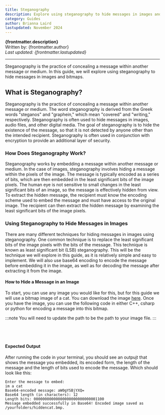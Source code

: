 ```yaml
---
title: Steganography
description: Explore using steganography to hide messages in images and bitmaps.
category: Guides
author: Brianna Laird
lastupdated: November 2024
---
```



**{frontmatter.description}**  
Written by: {frontmatter.author}  
_Last updated: {frontmatter.lastupdated}_

---

Steganography is the practice of concealing a message within another message or medium. In this guide, we will explore using steganography to hide messages in images and bitmaps.

## What is Steganography?

Steganography is the practice of concealing a message within another message or medium. The word steganography is derived from the Greek words "steganos" and "graphein," which mean "covered" and "writing," respectively. Steganography is often used to hide messages in images, audio files, and other digital media. The goal of steganography is to hide the existence of the message, so that it is not detected by anyone other than the intended recipient. Steganography is often used in conjunction with encryption to provide an additional layer of security.

### How Does Steganography Work?

Steganography works by embedding a message within another message or medium. In the case of images, steganography involves hiding a message within the pixels of the image. The message is typically encoded as a series of bits, which are then embedded in the least significant bits of the image pixels. The human eye is not sensitive to small changes in the least significant bits of an image, so the message is effectively hidden from view. To extract the hidden message, the recipient must know the encoding scheme used to embed the message and must have access to the original image. The recipient can then extract the hidden message by examining the least significant bits of the image pixels.

### Using Steganography to Hide Messages in Images

There are many different techniques for hiding messages in images using steganography. One common technique is to replace the least significant bits of the image pixels with the bits of the message. This technique is known as least significant bit (LSB) steganography. This will be the technique we will explore in this guide, as it is relatively simple and easy to implement. We will also use base64 encoding to encode the message before embedding it in the image, as well as for decoding the message after extracting it from the image.

#### How to Hide a Message in an Image

To start, you can use any image you would like for this, but for this guide we will use a bitmap image of a cat. You can download the image [here](https://example.com/cat.bmp). Once you have the image, you can use the following code in either C++, csharp or python for encoding a message into this bitmap.

:::note
You will need to update the path to be the path to your image file.
:::

<Tabs syncKey="code-language">
<TabItem label="C++">

```cpp

```

</TabItem>
<TabItem label="C#">

<Tabs syncKey="csharp-style">
<TabItem label="Top-level Statements">

```csharp

```

</TabItem>
<TabItem label="Object-Oriented">

```csharp

```

</TabItem>
</Tabs>

</TabItem>
<TabItem label="Python">

```python

```

</TabItem>
</Tabs>

#### Expected Output

After running the code in your terminal, you should see an outpujt that shows the message you embedded, its encoded form, the length of the message and the length of bits used to encode the message. Which should look like this:

```plaintext
Enter the message to embed: 
im a cat
Base64-encoded message: aW0gYSBjYXQ=
Base64 length (in characters): 12
Length bits: 00000000000000000000000000001100
Message embedded successfully in Base64! Encoded image saved as /yourfolders/hiddencat.bmp.
```
